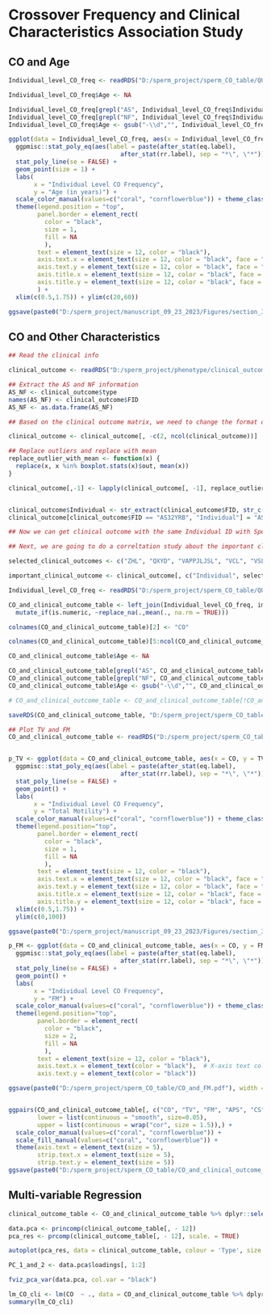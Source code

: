 # Crossover Frequency and Clinical Characteristics Association Study

## CO and Age

```r
Individual_level_CO_freq <- readRDS("D:/sperm_project/sperm_CO_table/QUAL_RGQ_aneu_NA_removed_CO_and_clinical_assoc/Individual_level_CO_freq.rds")

Individual_level_CO_freq$Age <- NA

Individual_level_CO_freq[grepl("AS", Individual_level_CO_freq$Individual), "Age"] <- gsub("AS", "", Individual_level_CO_freq[grepl("AS", Individual_level_CO_freq$Individual), "Individual"])
Individual_level_CO_freq[grepl("NF", Individual_level_CO_freq$Individual), "Age"] <- gsub("NF", "", Individual_level_CO_freq[grepl("NF", Individual_level_CO_freq$Individual), "Individual"])
Individual_level_CO_freq$Age <- gsub("-\\d","", Individual_level_CO_freq$Age) %>% as.integer()

ggplot(data = Individual_level_CO_freq, aes(x = Individual_level_CO_freq, y = Age, color = Type)) +
  ggpmisc::stat_poly_eq(aes(label = paste(after_stat(eq.label),
                               after_stat(rr.label), sep = "*\", \"*"))) +
  stat_poly_line(se = FALSE) +
  geom_point(size = 1) + 
  labs(
       x = "Individual Level CO Frequency",
       y = "Age (in years)") +
  scale_color_manual(values=c("coral", "cornflowerblue")) + theme_classic2() +
  theme(legend.position = "top",
        panel.border = element_rect(
          color = "black",
          size = 1,
          fill = NA
          ),
        text = element_text(size = 12, color = "black"),
        axis.text.x = element_text(size = 12, color = "black", face = "bold"),  # X-axis text color
        axis.text.y = element_text(size = 12, color = "black", face = "bold"),
        axis.title.x = element_text(size = 12, color = "black", face = "bold"),
        axis.title.y = element_text(size = 12, color = "black", face = "bold")
        ) + 
  xlim(c(0.5,1.75)) + ylim(c(20,60))

ggsave(paste0("D:/sperm_project/manuscript_09_23_2023/Figures/section_3_CO_distribution_and_frequency_count/CO_and_age.pdf"), width = 3.5, height = 4)  
```



## CO and Other Characteristics

```r

## Read the clinical info

clinical_outcome <- readRDS("D:/sperm_project/phenotype/clinical_outcome.rds")

## Extract the AS and NF information 
AS_NF <- clinical_outcome$type
names(AS_NF) <- clinical_outcome$FID
AS_NF <- as.data.frame(AS_NF)

## Based on the clinical outcome matrix, we need to change the format of the files (rownames as clinical outcomes and colnums as patients)

clinical_outcome <- clinical_outcome[, -c(2, ncol(clinical_outcome))]

## Replace outliers and replace with mean
replace_outlier_with_mean <- function(x) {
  replace(x, x %in% boxplot.stats(x)$out, mean(x))  
}

clinical_outcome[,-1] <- lapply(clinical_outcome[, -1], replace_outlier_with_mean)


clinical_outcome$Individual <- str_extract(clinical_outcome$FID, str_c(c("AS\\d+", "NF\\d+-\\d"), collapse = "|"))
clinical_outcome[clinical_outcome$FID == "AS32YRB", "Individual"] = "AS32-1" 

## Now we can get clinical outcome with the same Individual ID with Sperm CO Individual IDs

## Next, we are going to do a correltation study about the important clinical outcomes

selected_clinical_outcomes <- c("ZHL", "QXYD", "VAPPJLJSL", "VCL", "VSL", "MAD", "LIN", "STR", "WOB", "BCF")

important_clinical_outcome <- clinical_outcome[, c("Individual", selected_clinical_outcomes)]

Individual_level_CO_freq <- readRDS("D:/sperm_project/sperm_CO_table/QUAL_RGQ_aneu_NA_removed_CO_and_clinical_assoc/Individual_level_CO_freq.rds")

CO_and_clinical_outcome_table <- left_join(Individual_level_CO_freq, important_clinical_outcome, by = "Individual") %>% 
  mutate_if(is.numeric, ~replace_na(.,mean(., na.rm = TRUE)))

colnames(CO_and_clinical_outcome_table)[2] <- "CO"

colnames(CO_and_clinical_outcome_table)[5:ncol(CO_and_clinical_outcome_table)] <- c("TV", "FM", "APS", "CS", "LV", "AAD", "LIN", "F", "WOB", "BCF")

CO_and_clinical_outcome_table$Age <- NA

CO_and_clinical_outcome_table[grepl("AS", CO_and_clinical_outcome_table$Individual), "Age"] <- gsub("AS", "", CO_and_clinical_outcome_table[grepl("AS", CO_and_clinical_outcome_table$Individual), "Individual"])
CO_and_clinical_outcome_table[grepl("NF", CO_and_clinical_outcome_table$Individual), "Age"] <- gsub("NF", "", CO_and_clinical_outcome_table[grepl("NF", CO_and_clinical_outcome_table$Individual), "Individual"])
CO_and_clinical_outcome_table$Age <- gsub("-\\d","", CO_and_clinical_outcome_table$Age) %>% as.integer()

# CO_and_clinical_outcome_table <- CO_and_clinical_outcome_table[!CO_and_clinical_outcome_table$Individual == "NF27-3", ]

saveRDS(CO_and_clinical_outcome_table, "D:/sperm_project/sperm_CO_table/QUAL_RGQ_aneu_NA_removed_CO_and_clinical_assoc/CO_and_clinical_outcome_table.rds")

## Plot TV and FM
CO_and_clinical_outcome_table <- readRDS("D:/sperm_project/sperm_CO_table/QUAL_RGQ_aneu_NA_removed_CO_and_clinical_assoc/CO_and_clinical_outcome_table.rds")


p_TV <- ggplot(data = CO_and_clinical_outcome_table, aes(x = CO, y = TV, color = Type)) +
  ggpmisc::stat_poly_eq(aes(label = paste(after_stat(eq.label),
                               after_stat(rr.label), sep = "*\", \"*"))) +
  stat_poly_line(se = FALSE) +
  geom_point() + 
  labs(
       x = "Individual Level CO Frequency",
       y = "Total Motility") +
  scale_color_manual(values=c("coral", "cornflowerblue")) + theme_classic2() +
  theme(legend.position="top",
        panel.border = element_rect(
          color = "black",
          size = 1,
          fill = NA
          ),
        text = element_text(size = 12, color = "black"),
        axis.text.x = element_text(size = 12, color = "black", face = "bold"),  # X-axis text color
        axis.text.y = element_text(size = 12, color = "black", face = "bold"),
        axis.title.x = element_text(size = 12, color = "black", face = "bold"),
        axis.title.y = element_text(size = 12, color = "black", face = "bold")) + 
  xlim(c(0.5,1.75)) +
  ylim(c(0,100))

ggsave(paste0("D:/sperm_project/manuscript_09_23_2023/Figures/section_3_CO_distribution_and_frequency_count/CO_and_TV.pdf"), width = 3.5, height = 4)  

p_FM <- ggplot(data = CO_and_clinical_outcome_table, aes(x = CO, y = FM, color = Type)) +
  ggpmisc::stat_poly_eq(aes(label = paste(after_stat(eq.label),
                               after_stat(rr.label), sep = "*\", \"*"))) +
  stat_poly_line(se = FALSE) +
  geom_point() + 
  labs(
       x = "Individual Level CO Frequency",
       y = "FM") +
  scale_color_manual(values=c("coral", "cornflowerblue")) + theme_classic2() +
  theme(legend.position="top",
        panel.border = element_rect(
          color = "black",
          size = 2,
          fill = NA
          ),
        text = element_text(size = 12, color = "black"),
        axis.text.x = element_text(color = "black"),  # X-axis text color
        axis.text.y = element_text(color = "black"))

ggsave(paste0("D:/sperm_project/sperm_CO_table/CO_and_FM.pdf"), width = 3.5, height = 4)  


ggpairs(CO_and_clinical_outcome_table[, c("CO", "TV", "FM", "APS", "CS", "LV", "AAD", "LIN", "F", "WOB", "BCF", "Age", "Type")], aes(color = Type, alpha = 0.5),
        lower = list(continuous = "smooth", size=0.05),
        upper = list(continuous = wrap("cor", size = 1.5)),) + 
  scale_color_manual(values=c("coral", "cornflowerblue")) + 
  scale_fill_manual(values=c("coral", "cornflowerblue")) + 
  theme(axis.text = element_text(size = 5),
        strip.text.x = element_text(size = 5),
        strip.text.y = element_text(size = 5))
ggsave(paste0("D:/sperm_project/sperm_CO_table/CO_and_clinical_outcome_ggpair_selected_correlated_motility_characteristics.pdf"), width = 8, height = 8)  


```

## Multi-variable Regression 

```r
clinical_outcome_table <- CO_and_clinical_outcome_table %>% dplyr::select(TV, FM, APS, CS, LV, AAD, LIN, F, WOB, BCF, Age, Type)

data.pca <- princomp(clinical_outcome_table[, - 12])
pca_res <- prcomp(clinical_outcome_table[, - 12], scale. = TRUE)

autoplot(pca_res, data = clinical_outcome_table, colour = 'Type', size = 3)

PC_1_and_2 <- data.pca$loadings[, 1:2]

fviz_pca_var(data.pca, col.var = "black")

lm_CO_cli <- lm(CO  ~ ., data = CO_and_clinical_outcome_table %>% dplyr::select(TV, FM, APS, CS, LV, AAD, LIN, F, WOB, BCF, Age, CO))
summary(lm_CO_cli)
```
